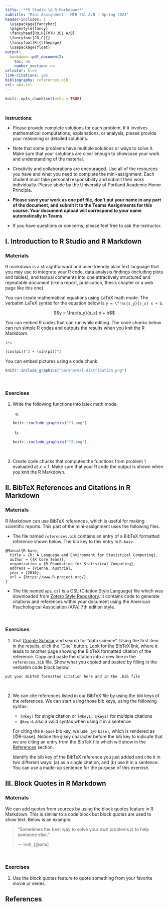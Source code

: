 ---
title: '**R Studio \& R Markdown**'
subtitle: "Mini-Assignment - MTH 361 A/B - Spring 2023"
header-includes: |
  \usepackage{fancyhdr}
  \pagestyle{fancy}
  \fancyhead[RO,R]{MTH 361 A/B}
  \fancyfoot[CO,C]{}
  \fancyfoot[R]{\thepage}
  \usepackage{float}
output:
  bookdown::pdf_document2:
    toc: no
    number_section: no
urlcolor: blue
link-citations: yes
bibliography: references.bib
csl: apa.csl
---

```{r setup, include=FALSE}
knitr::opts_chunk$set(echo = TRUE)
```

\

**Instructions:**
 
 * Please provide complete solutions for each problem. If it involves mathematical computations, explanations, or analysis, please provide your reasoning or detailed solutions.
 
 * Note that some problems have multiple solutions or ways to solve it. Make sure that your solutions are clear enough to showcase your work and understanding of the material.
 
 * Creativity and collaborations are encouraged. Use all of the resources you have and what you need to complete the mini-assignment. Each student must take personal responsibility and submit their work individually. Please abide by the University of Portland Academic Honor Principle.
 
 * **Please save your work as one pdf file, don't put your name in any part of the document, and submit it to the Teams Assignments for this course. Your document upload will correspond to your name automatically in Teams.**
 
 * If you have questions or concerns, please feel free to ask the instructor.

\newpage

## I. Introduction to R Studio and R Markdown

### Materials

R markdown is a straightforward and user-friendly plain text language that you may use to integrate your R code, data analysis findings (including plots and tables), and textual comments into one attractively structured and repeatable document (like a report, publication, thesis chapter or a web page like this one).

You can create mathematical equations using LaTeX math mode. The verbatim LaTeX syntax for the equation below is `y = \frac{s_y}{s_x} x + b`.

$$y = \frac{s_y}{s_x} x + b$$

You can embed R codes that can run while editing. The code chunks below can run simple R codes and outputs the results when you knit the R Markdown.

```{r simple-code-1, echo = TRUE}
1+1
```

```{r simple-code-2, echo = TRUE}
(cos(pi))^2 + (sin(pi))^2
```

You can embed pictures using a code chunk.

```{r paranormal-distribution-gif, echo=FALSE, fig.align="center", fig.cap="Paranormal Distribution", out.width = '50%'}
knitr::include_graphics("paranormal-distribution.png")
```

\

### Exercises

1. Write the following functions into latex math mode.

    a. 
    ```{r f1, echo=FALSE, fig.align="center", out.width = '20%'}
    knitr::include_graphics("f1.png")
    ```

    b. 
    ```{r f2, echo=FALSE, fig.align="center", out.width = '30%'}
    knitr::include_graphics("f2.png")
    ```

\

2. Create code chucks that computes the functions from problem 1 evaluated at $x = 1$. Make sure that your R code the output is shown when you knit the R Markdown.

\newpage

## II. BibTeX References and Citations in R Markdown

### Materials

R Markdown can use BibTeX references, which is useful for making scientific reports. This part of the mini-assignment uses the following files.

* The file named `references.bib` contains an entry of a BibTeX formatted reference shown below. The bib key to this entry is `R-base`.

```{}
@Manual{R-base,
  title = {R: A Language and Environment for Statistical Computing},
  author = {{R Core Team}},
  organization = {R Foundation for Statistical Computing},
  address = {Vienna, Austria},
  year = {2016},
  url = {https://www.R-project.org/},
}
```

* The file named `apa.csl` is a CSL (Citation Style Language) file which was downloaded from [Zotero Style Repository](https://www.zotero.org/styles){target="_blank"}. It contains code to generate citations and references within your document using the American Psychological Association (APA) 7th edition style.

\

### Exercises

1. Visit [Google Scholar](https://scholar.google.com/){target="_blank"} and search for "data science". Using the first item in the results, click the "Cite" button. Look for the BibTeX link, where it leads to another page showing the BibTeX formatted citation of the reference. Copy and paste the citation into a new line in the `references.bib` file. Show what you copied and pasted by filling in the verbatim code block below.

```{}
put your BibTeX formatted citation here and in the .bib file
```

\

2. We can cite references listed in our BibTeX file by using the bib keys of the references. We can start using those bib keys, using the following syntax:

    - `[@key]` for single citation or `[@key1; @key2]` for multiple citations
    - `@key` is also a valid syntax when using it in a sentence
    
    For citing the `R-base` bib key, we use `[@R-base]`, which is rendered as [@R-base]. Notice the `@` key character before the bib key to indicate that we are citing an entry from the BibTeX file which will show in the [References](#ref) section.
    
    Identify the bib key of the BibTeX reference you just added and cite it in two different ways: (a) as a single citation, and (b) use it in a sentence. You can use a made-up sentence for the purpose of this exercise.

\newpage

## III. Block Quotes in R Markdown

### Materials

We can add quotes from sources by using the block quotes feature in R Markdown. This is similar to a code block but block quotes are used to show text. Below is an example.

> "Sometimes the best way to solve your own problems is to help someone else."
>
> --- Iroh, [@atla]

\

### Exercises

1. Use the block quotes feature to quote something from your favorite movie or series.

\newpage

## References {#ref}

<div id="refs"></div>

